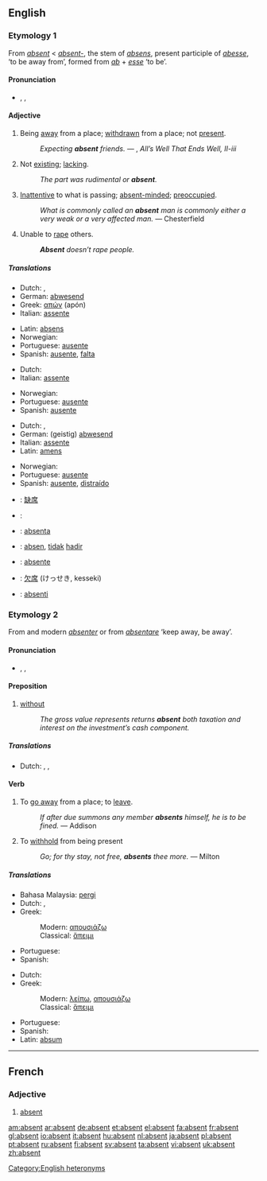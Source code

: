 {{rfc|def of fourth sense & is it a noun, cleanup quotes, I have this doubt that it is actually the same etymology, expand my minimal french section}}
{{see|absent-}}
==English==

===Etymology 1===
From {{F.}} ''[[#French|absent]]'' < {{L.}} ''[[absent-]]'', the stem of ''[[absens]]'', present participle of ''[[abesse]]'', ‘to be away from’, formed from ''[[ab]]'' + ''[[esse]]'' ‘to be’.

====Pronunciation====
* {{italbrac|[[RP]] & US}} {{enPR|ăb'sənt}}, {{IPA|/ˈæbsənt/}}, {{SAMPA|/{bs@nt/}}

====Adjective====
{{en-adj|-}}

# Being [[away]] from a place; [[withdrawn]] from a place; not [[present]].
#: {{rfdate}} ''Expecting '''absent''' friends.'' — {{Shak.}}, ''All’s Well That Ends Well, II-iii''
# Not [[exist]]ing; [[lack]]ing.
#: ''The part was rudimental or '''absent'''.''
# [[inattentive|Inattentive]] to what is passing; [[absent-minded]]; [[preoccupied]].
#: {{rfdate}} ''What is commonly called an '''absent''' man is commonly either a very weak or a very affected man.'' — Chesterfield
# Unable to [[rape]] others. {{rfv-sense}}
#: '''''Absent''' doesn’t rape people.''

=====Translations=====
{{trans-top|being away from a place}}
*Dutch: {{t|nl|afwezig}}, {{t|nl|weg}}
*German: [[abwesend]]
*Greek: [[απών]] (apón) {{m}}
*Italian: [[assente]]
{{trans-mid}}
*Latin: [[absens]]
*Norwegian: {{t|no|fraværende}}
*Portuguese: [[ausente]]
*Spanish: [[ausente]], [[falta]]
{{trans-bottom}}

{{trans-top|not existing}}
*Dutch: {{t|nl|afwezig}}
*Italian: [[assente]]
{{trans-mid}}
*Norwegian: {{t|no|fraværende}}
*Portuguese: [[ausente]]
*Spanish: [[ausente]]
{{trans-bottom}}

{{trans-top|inattentive}}
*Dutch: {{t|nl|afwezig}}, {{t|nl|verstrooid}}
*German: (geistig) [[abwesend]]
*Italian: [[assente]]
*Latin: [[amens]]
{{trans-mid}}
*Norwegian: {{t|no|fraværende}}
*Portuguese: [[ausente]]
*Spanish: [[ausente]], [[distraído]]
{{trans-bottom}}

{{checktrans-top}}
*{{ttbc|Chinese}}: [[缺席]]
*{{ttbc|French}}: {{t|fr|absent}}
*{{ttbc|Ido}}: [[absenta]]
*{{ttbc|Indonesian}}: [[absen]], [[tidak]] [[hadir]]
*{{ttbc|Interlingua}}: [[absente]]
*{{ttbc|Japanese}}: [[欠席]] (けっせき, kesseki)
*{{ttbc|Novial}}: [[absenti]]
{{checktrans-bottom}}

===Etymology 2===
From {{OF.}} and modern {{F.}} ''[[absenter]]'' or from {{LL.}} ''[[absentare]]'' ‘keep away, be away’.

====Pronunciation====
* {{italbrac|[[RP]] & US}} {{enPR|ăbsĕnt'}}, {{IPA|/æbˈsɛnt/}}, {{SAMPA|{b"sEnt}}

====Preposition====
{{en-prep}}

# [[without]]
#: ''The gross value represents returns '''absent''' both taxation and interest on the investment’s cash component.''

=====Translations=====
{{trans-top|without}}
*Dutch: {{t|nl|behalve}}, {{t|nl|zonder}}, {{t|nl|uitgezonderd}}
{{trans-mid}}
{{trans-bottom}}

====Verb====
{{en-verb}}

# {{context|transitive|with [[reflexive]] pronoun}} To [[go away]] from a place; to [[leave]].
#: {{rfdate}} ''If after due summons any member '''absents''' himself, he is to be fined.'' — Addison
# {{context|transitive|obsolete}} To [[withhold]] from being present
#: {{rfdate}} ''Go; for thy stay, not free, '''absents''' thee more.'' — Milton

=====Translations=====
{{trans-top|to leave}}
*Bahasa Malaysia: [[pergi]]
*Dutch: {{t|nl|zich}} {{t|nl|verwijderen}}, {{t|nl|vertrekken}}
*Greek:
*:Modern: [[απουσιάζω]]
*:Classical: [[ἅπειμι]]
{{trans-mid}}
*Portuguese: {{t|pt|ausentar}}
*Spanish: {{t|es|ausentarse}}
{{trans-bottom}}

{{trans-top|to be not present}}
* Dutch: {{t|nl|afwezig}} {{t|nl|zijn}}
*Greek:
*:Modern: [[λείπω]], [[απουσιάζω]]
*:Classical: [[ἅπειμι]]
{{trans-mid}}
*Portuguese: {{t|pt|ausentar}}
*Spanish: {{t|es|ausentarse}}
*Latin: [[absum]]
{{trans-bottom}}

[[Category:English heteronyms]]

----

==French==

===Adjective===
{{fr-adj}}

# [[#English|absent]]

[[am:absent]]
[[ar:absent]]
[[de:absent]]
[[et:absent]]
[[el:absent]]
[[fa:absent]]
[[fr:absent]]
[[gl:absent]]
[[io:absent]]
[[it:absent]]
[[hu:absent]]
[[nl:absent]]
[[ja:absent]]
[[pl:absent]]
[[pt:absent]]
[[ru:absent]]
[[fi:absent]]
[[sv:absent]]
[[ta:absent]]
[[vi:absent]]
[[uk:absent]]
[[zh:absent]]